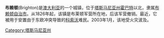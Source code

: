 '''布赖顿'''(Brighton)是[[澳大利亚|澳大利亚]]的一个城镇，位于[[塔斯马尼亚州|塔斯马尼亚州]][[霍巴特|霍巴特]]以北，隶属[[布赖顿自治市|布赖顿自治市]]。从1826年起，该镇是布莱顿军营所在地，后该军营撤销。最近，它被用于安置由于东欧冲突导致的[[科索沃|科索沃]]难民。2003年1月，该地受火灾波及。

[[Category:塔斯马尼亚州|Category:塔斯马尼亚州]]